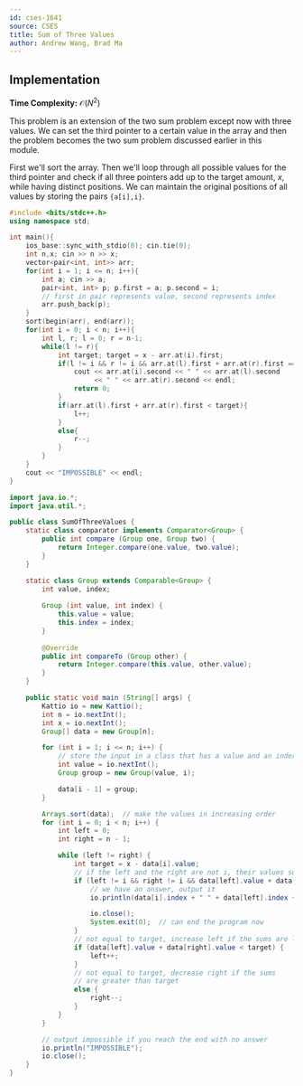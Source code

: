 ```yaml
---
id: cses-1641
source: CSES
title: Sum of Three Values
author: Andrew Wang, Brad Ma
---
```


## Implementation
**Time Complexity:** $\mathcal{O}(N^2)$

This problem is an extension of the two sum problem except now with three
values. We can set the third pointer to a certain value in the array and then
the problem becomes the two sum problem discussed earlier in this module.

First we'll sort the array. Then we'll loop through all possible values for the
third pointer and check if all three pointers add up to the target amount, $x$,
while having distinct positions. We can maintain the original positions of all
values by storing the pairs `{a[i],i}`.

<LanguageSection>

<CPPSection>
	
```cpp
#include <bits/stdc++.h>
using namespace std;

int main(){
	ios_base::sync_with_stdio(0); cin.tie(0);
	int n,x; cin >> n >> x;
	vector<pair<int, int>> arr;
	for(int i = 1; i <= n; i++){
		int a; cin >> a;
		pair<int, int> p; p.first = a; p.second = i;
		// first in pair represents value, second represents index
		arr.push_back(p);
	}
	sort(begin(arr), end(arr));
	for(int i = 0; i < n; i++){
		int l, r; l = 0; r = n-1;
		while(l != r){
			int target; target = x - arr.at(i).first;
			if(l != i && r != i && arr.at(l).first + arr.at(r).first == target){
				cout << arr.at(i).second << " " << arr.at(l).second
					 << " " << arr.at(r).second << endl;
				return 0;
			}
			if(arr.at(l).first + arr.at(r).first < target){
				l++;
			}
			else{
				r--;
			}
		}
	}
	cout << "IMPOSSIBLE" << endl;
}
```
	
</CPPSection>
	
<JavaSection>
	
```java
import java.io.*;
import java.util.*;

public class SumOfThreeValues {
	static class comparator implements Comparator<Group> {
		public int compare (Group one, Group two) {
			return Integer.compare(one.value, two.value);
		}
	}

	static class Group extends Comparable<Group> {
		int value, index;
		
		Group (int value, int index) {
			this.value = value;
			this.index = index;
		}
		
		@Override
		public int compareTo (Group other) {
			return Integer.compare(this.value, other.value);
		}
	}

	public static void main (String[] args) {
		Kattio io = new Kattio();
		int n = io.nextInt();
		int x = io.nextInt();
		Group[] data = new Group[n];

		for (int i = 1; i <= n; i++) {
			// store the input in a class that has a value and an index
			int value = io.nextInt();
			Group group = new Group(value, i);

			data[i - 1] = group;
		}

		Arrays.sort(data);  // make the values in increasing order
		for (int i = 0; i < n; i++) {
			int left = 0;
			int right = n - 1;

			while (left != right) {
				int target = x - data[i].value;
				// if the left and the right are not i, their values sum up to the target
				if (left != i && right != i && data[left].value + data[right].value == target) {
					// we have an answer, output it
					io.println(data[i].index + " " + data[left].index + " " + data[right].index);

					io.close();
					System.exit(0);  // can end the program now
				}
				// not equal to target, increase left if the sums are lower
				if (data[left].value + data[right].value < target) {
					left++;
				}
				// not equal to target, decrease right if the sums
				// are greater than target
				else {
					right--;
				}
			}
		}

		// output impossible if you reach the end with no answer
		io.println("IMPOSSIBLE");
		io.close();
	}
}
```
	
</JavaSection>
	
</LanguageSection>
